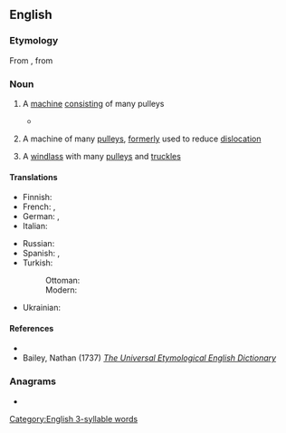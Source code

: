 ==English==

===Etymology===
From {{bor|en|la|polyspaston|t=hoisting-tackle with many pulleys}}, from {{der|en|grc|πολύσπαστον|t=compound pulley}}

===Noun===
{{en-noun}}

# A [[machine]] [[consist]]ing of many pulleys
#: {{syn|en|muffle}}
#* {{quote-book|year=1849||author=Adalbert|title=Travels of His Royal Highness Prince Adalbert of Prussia|page=275|lang=en|passage=The Bishop of Chrysopolis, his Majesty's former tutor, consecrated the foundation-stone, which was suspended from two elegant '''polyspasts'''; the Emperor himself laid it.}}
# {{lb|en|surgical}} A machine of many [[pulley]]s, [[formerly]] used to reduce [[dislocation]]
# {{lb|en|mechanics}} A [[windlass]] with many [[pulley|pulleys]] and [[truckle]]s

====Translations====
{{trans-top|machine consisting of many pulleys}}
* Finnish: {{t+|fi|väkipyörästö}}
* French: {{t+|fr|polyspaste|m}}, {{t+|fr|moufle|f}}
* German: {{t+|de|Flaschenzug|m}}, {{t|de|Zugwerk|n}}
* Italian: {{t|it|polispasto|m}}
{{trans-mid}}
* Russian: {{t+|ru|полиспа́ст}}
* Spanish: {{t|es|polispasto|m}}, {{t+|es|mufla|f}}
* Turkish:
*: Ottoman: {{t|ota|پلانقه|tr=palanka}}
*: Modern: {{t+|tr|palanga}}
* Ukrainian: {{t|uk|поліспа́ст}}
{{trans-bottom}}

====References====
* {{R:Webster 1913|polyspast}}
* Bailey, Nathan (1737) [http://books.google.co.uk/books?id=VuYIAAAAQAAJ&printsec=frontcover&dq=polyspast&pg=PT648 ''The Universal Etymological English Dictionary'']

===Anagrams===
* {{anagrams|en|a=aloppssty|playspots}}

[[Category:English 3-syllable words]]